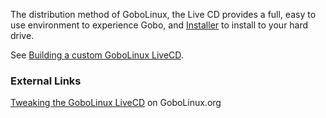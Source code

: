 The distribution method of GoboLinux, the Live CD provides a full, easy to use environment to experience Gobo, and [[Installer]] to install to your hard drive.

See [[Building a custom GoboLinux LiveCD]].

===External Links===
[http://gobolinux.org/index.php?page=livecd Tweaking the GoboLinux LiveCD] on GoboLinux.org


{{Reference}}